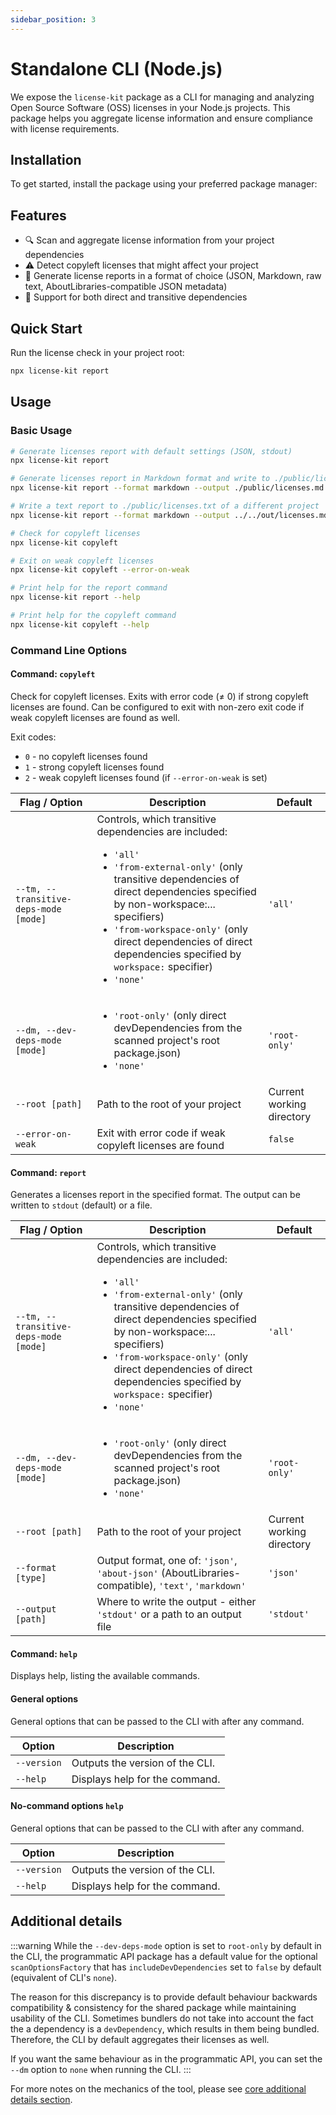 ```yaml
---
sidebar_position: 3
---
```



# Standalone CLI (Node.js)

We expose the `license-kit` package as a CLI for managing and analyzing Open Source Software (OSS) licenses in your Node.js projects. This package helps you aggregate license information and ensure compliance with license requirements.

## Installation

To get started, install the package using your preferred package manager:

<PackageManagerTabs command="install license-kit" />

## Features

- 🔍 Scan and aggregate license information from your project dependencies
- ⚠️ Detect copyleft licenses that might affect your project
- 📝 Generate license reports in a format of choice (JSON, Markdown, raw text, AboutLibraries-compatible JSON metadata)
- 🔄 Support for both direct and transitive dependencies

## Quick Start

Run the license check in your project root:

```bash
npx license-kit report
```

## Usage

### Basic Usage

```bash
# Generate licenses report with default settings (JSON, stdout)
npx license-kit report

# Generate licenses report in Markdown format and write to ./public/licenses.md
npx license-kit report --format markdown --output ./public/licenses.md

# Write a text report to ./public/licenses.txt of a different project
npx license-kit report --format markdown --output ../../out/licenses.md --root ../../another-project

# Check for copyleft licenses
npx license-kit copyleft

# Exit on weak copyleft licenses
npx license-kit copyleft --error-on-weak

# Print help for the report command
npx license-kit report --help

# Print help for the copyleft command
npx license-kit copyleft --help
```

### Command Line Options

#### Command: `copyleft`

Check for copyleft licenses. Exits with error code (≠ 0) if strong copyleft licenses are found. Can be configured to exit with non-zero exit code if weak copyleft licenses are found as well.

Exit codes:

- `0` - no copyleft licenses found
- `1` - strong copyleft licenses found
- `2` - weak copyleft licenses found (if `--error-on-weak` is set)

| Flag / Option                         | Description                                                                                                                                                                                                                                                                                                                                              | Default                   |
| ------------------------------------- | -------------------------------------------------------------------------------------------------------------------------------------------------------------------------------------------------------------------------------------------------------------------------------------------------------------------------------------------------------- | ------------------------- |
| `--tm, --transitive-deps-mode [mode]` | Controls, which transitive dependencies are included: <ul><li>`'all'`</li> <li>`'from-external-only'` (only transitive dependencies of direct dependencies specified by non-workspace:... specifiers)</li> <li>`'from-workspace-only'` (only direct dependencies of direct dependencies specified by `workspace:` specifier)</li> <li>`'none'`</li></ul> | `'all'`                   |
| `--dm, --dev-deps-mode [mode]`        | <ul><li>`'root-only'` (only direct devDependencies from the scanned project's root package.json)</li> <li>`'none'`</li></ul>                                                                                                                                                                                                                             | `'root-only'`             |
| `--root [path]`                       | Path to the root of your project                                                                                                                                                                                                                                                                                                                         | Current working directory |
| `--error-on-weak`                     | Exit with error code if weak copyleft licenses are found                                                                                                                                                                                                                                                                                                 | `false`                   |

#### Command: `report`

Generates a licenses report in the specified format. The output can be written to `stdout` (default) or a file.

| Flag / Option                         | Description                                                                                                                                                                                                                                                                                                                                              | Default                   |
| ------------------------------------- | -------------------------------------------------------------------------------------------------------------------------------------------------------------------------------------------------------------------------------------------------------------------------------------------------------------------------------------------------------- | ------------------------- |
| `--tm, --transitive-deps-mode [mode]` | Controls, which transitive dependencies are included: <ul><li>`'all'`</li> <li>`'from-external-only'` (only transitive dependencies of direct dependencies specified by non-workspace:... specifiers)</li> <li>`'from-workspace-only'` (only direct dependencies of direct dependencies specified by `workspace:` specifier)</li> <li>`'none'`</li></ul> | `'all'`                   |
| `--dm, --dev-deps-mode [mode]`        | <ul><li>`'root-only'` (only direct devDependencies from the scanned project's root package.json)</li> <li>`'none'`</li></ul>                                                                                                                                                                                                                             | `'root-only'`             |
| `--root [path]`                       | Path to the root of your project                                                                                                                                                                                                                                                                                                                         | Current working directory |
| `--format [type]`                     | Output format, one of: `'json'`, `'about-json'` (AboutLibraries-compatible), `'text'`, `'markdown'`                                                                                                                                                                                                                                                      | `'json'`                  |
| `--output [path]`                     | Where to write the output - either `'stdout'` or a path to an output file                                                                                                                                                                                                                                                                                | `'stdout'`                |

#### Command: `help`

Displays help, listing the available commands.

#### General options

General options that can be passed to the CLI with after any command.

| Option      | Description                     |
| ----------- | ------------------------------- |
| `--version` | Outputs the version of the CLI. |
| `--help`    | Displays help for the command.  |

#### No-command options `help`

General options that can be passed to the CLI with after any command.

| Option      | Description                     |
| ----------- | ------------------------------- |
| `--version` | Outputs the version of the CLI. |
| `--help`    | Displays help for the command.  |

## Additional details

:::warning
While the `--dev-deps-mode` option is set to `root-only` by default in the CLI, the programmatic API package has a default value for the optional `scanOptionsFactory` that has `includeDevDependencies` set to `false` by default (equivalent of CLI's `none`).

The reason for this discrepancy is to provide default behaviour backwards compatibility & consistency for the shared package while maintaining usability of the CLI. Sometimes bundlers do not take into account the fact the a dependency is a `devDependency`, which results in them being bundled. Therefore, the CLI by default aggregates their licenses as well.

If you want the same behaviour as in the programmatic API, you can set the `--dm` option to `none` when running the CLI.
:::

For more notes on the mechanics of the tool, please see [core additional details section](/docs/programmatic-usage#additional-details).
